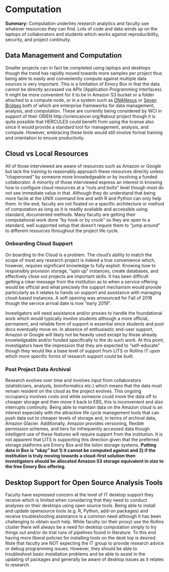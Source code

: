 # Computation

**Summary:** Computation underlies research analytics and faculty use whatever resources they can find. Lots of code and data winds up on the laptops of collaborators and students which works against reproducibility, security, and project continuity. 

## Data Management and Computation

Smaller projects can in fact be completed using laptops and desktops though the trend has rapidly moved towards more samples per project thus being able to easily and conveniently compute against multiple data sources is very important. This is a limitation of Emory Box in that the data cannot be directly accessed via APIs (Application Programming Interfaces). It might be more convenient for it to be in Amazon S3 bucket or a folder attached to a compute node, or in a system such as [DNANexus](https://www.dnanexus.com/) or [Seven Bridges](https://www.sevenbridges.com/) both of which are enterprise frameworks for data management, analysis, and computation. These are currently being considered by WCI in support of their ORIEN http://oriencancer.org/#about  project though it is quite possible that HERCULES could benefit from using the license also since it would provide a standard tool for management, analysis, and compute. However, embracing these tools would still involve formal training and orientation to ensure productivity. 

## Cloud vs Local Resources

All of those interviewed are aware of resources such as Amazon or Google but lack the training to reasonably approach these resources directly unless “chaperoned” by someone more knowledgeable or by involving a funded collaborator. A minority of those interviewed express an interest in knowing how to configure cloud resources at a "nuts and bolts" level though most do not see immediate value in that. Although they do understand that being more facile at the UNIX command line and with R and Python can only help them. In the end, faculty are not fixated on a specific architecture or method of computation as long as it is readily available and accessible using standard, documented methods. Many faculty are getting their computational work done "by hook or by crook" so they are open to a standard, well supported setup that  doesn't require them to "jump around" to different resources throughout the project life cycle. 

### Onboarding Cloud Support

On boarding to the Cloud is a problem. The cloud's ability to match the scope of most any research project is indeed a true convenience which, however, requires significant knowledge to fully exploit. Knowing how to responsibly provision storage, "spin up" instances, create databases, and effectively close out projects are important skills. It has been difficult getting a clear message from the institution as to when a service offering would be official and what precisely the support mechanism would provide particularly as it relates to hands on support and assistance with managing cloud-based instances. A soft opening was announced for Fall of 2018 though the service arrival date is now "early 2019". 

Investigators will need assistance and/or proxies to handle the foundational work which would typically involve students although a more official, permanent, and reliable form of support is essential since students and post docs eventually move on. In absence of enthusiastic end-user support, Amazon or Google will likely not be heavily used except by those already knowledgeable and/or funded specifically to the do such work. At this point, investigators have the impression that they are expected to "self-educate" though they would like a base level of support from LITS or Rollins IT upon which more specific forms of research support could be built. 

### Post Project Data Archival 

Research evolves over time and involves input from collaborators (statisticians, analysts, bioinformatics etc.) which means that the data must remain resident on the cloud as the project evolves. This ongoing occupancy involves costs and while someone could move the data off to cheaper storage and then move it back to EBS, this is inconvenient and also interrupts continuity. Being able to maintain data on the Amazon cloud is an interest especially with the attractive life cycle management tools that can push data out to cheaper levels of storage and, in terms of archival data, Amazon Glacier. Additionally, Amazon provides versioning, flexible permission schemes, and tiers for infrequently accessed data though intelligent use of these features will require support from the institution. It is not apparent that LITS is supporting this direction given that the preferred storage platforms are Emory Box and the Isilon storage systems. **Putting data in Box is "okay" but 1) it cannot be computed against and 2) if the institution is truly moving towards a cloud-first solution then investigators should be allocated Amazon S3 storage equivalent in size to the free Emory Box offering**.

## Desktop Support for Open Source Analysis Tools

Faculty have expressed concern at the level of IT desktop support they receive which is limited when considering that they need to conduct analyses on their desktops using open source tools. Being able to install and update opensource tools (e.g. R, Python, add-on packages) and receive troubleshooting assistance is a common need although it has been challenging to obtain such help. While faculty (or their proxy) use the Rollins cluster there will always be a need for desktop computation simply to try things out and/or do trial runs of pipelines found in literature. To this end having more liberal policies for installing tools on the desk top is desired. Note that faculty are NOT expecting the IT group to provide research advice or debug programming issues. However, they should be able to troubleshoot basic installation problems and be able to assist in the updating of packages and generally be aware of desktop issues as it relates to research.
